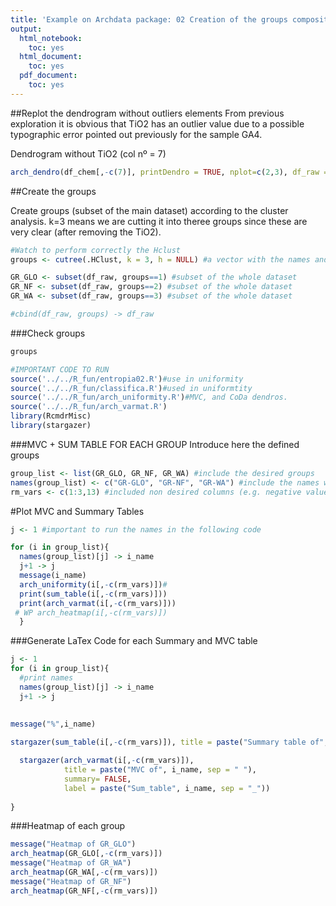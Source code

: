 ```yaml
---
title: 'Example on Archdata package: 02 Creation of the groups compositions'
output:
  html_notebook:
    toc: yes
  html_document:
    toc: yes
  pdf_document:
    toc: yes
---
```



##Replot the dendrogram without outliers elements
From previous exploration it is obvious that TiO2 has an outlier value due to a possible typographic error pointed out previously for the sample GA4.

Dendrogram without TiO2 (col nº = 7)

```r
arch_dendro(df_chem[,-c(7)], printDendro = TRUE, nplot=c(2,3), df_raw = df_raw)
```

##Create the groups

Create groups (subset of the main dataset) according to the cluster analysis. k=3 means we are cutting it into theree groups since these are very clear (after removing the TiO2). 

```r
#Watch to perform correctly the Hclust 
groups <- cutree(.HClust, k = 3, h = NULL) #a vector with the names and the group assigned according to the dengroram.

GR_GLO <- subset(df_raw, groups==1) #subset of the whole dataset
GR_NF <- subset(df_raw, groups==2) #subset of the whole dataset
GR_WA <- subset(df_raw, groups==3) #subset of the whole dataset

#cbind(df_raw, groups) -> df_raw
```

###Check groups
```r
groups
```

```r
#IMPORTANT CODE TO RUN
source('../../R_fun/entropia02.R')#use in uniformity
source('../../R_fun/classifica.R')#used in uniformtity
source('../../R_fun/arch_uniformity.R')#MVC, and CoDa dendros.
source('../../R_fun/arch_varmat.R')
library(RcmdrMisc)
library(stargazer)
```


###MVC + SUM TABLE FOR EACH GROUP 
Introduce here the defined groups

```r
group_list <- list(GR_GLO, GR_NF, GR_WA) #include the desired groups
names(group_list) <- c("GR-GLO", "GR-NF", "GR-WA") #include the names with "-" instead of "_" to avoid LaTex problems
rm_vars <- c(1:3,13) #included non desired columns (e.g. negative values, categorical...)
```

#Plot MVC and Summary Tables
```r
j <- 1 #important to run the names in the following code

for (i in group_list){
  names(group_list)[j] -> i_name
  j+1 -> j
  message(i_name)
  arch_uniformity(i[,-c(rm_vars)])#
  print(sum_table(i[,-c(rm_vars)]))
  print(arch_varmat(i[,-c(rm_vars)]))
 # WP arch_heatmap(i[,-c(rm_vars)])   
  }
```



###Generate LaTex Code for each Summary and MVC table 
```r
j <- 1
for (i in group_list){
  #print names
  names(group_list)[j] -> i_name
  j+1 -> j

  
message("%",i_name)
  
stargazer(sum_table(i[,-c(rm_vars)]), title = paste("Summary table of", i_name, sep = " "), summary = FALSE, digits = 1, label = paste("Sum_table", i_name, sep = "_"))

  stargazer(arch_varmat(i[,-c(rm_vars)]), 
            title = paste("MVC of", i_name, sep = " "), 
            summary= FALSE,
            label = paste("Sum_table", i_name, sep = "_"))
  
}  
```


###Heatmap of each group
```r
message("Heatmap of GR_GLO")
arch_heatmap(GR_GLO[,-c(rm_vars)]) 
message("Heatmap of GR_WA")
arch_heatmap(GR_WA[,-c(rm_vars)])  
message("Heatmap of GR_NF")
arch_heatmap(GR_NF[,-c(rm_vars)])  

```

